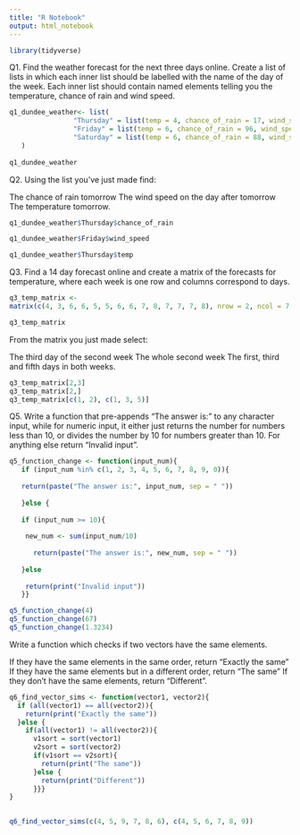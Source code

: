 ```yaml
---
title: "R Notebook"
output: html_notebook
---
```


```r
library(tidyverse)
```


Q1. Find the weather forecast for the next three days online. Create a list of lists in which each inner list should be labelled with the name of the day of the week. Each inner list should contain named elements telling you the temperature, chance of rain and wind speed.

```r

q1_dundee_weather<- list(  
                "Thursday" = list(temp = 4, chance_of_rain = 17, wind_speed = 14),
                "Friday" = list(temp = 6, chance_of_rain = 96, wind_speed = 18),
                "Saturday" = list(temp = 6, chance_of_rain = 88, wind_speed = 10)
   )
              
q1_dundee_weather                  

```

Q2. Using the list you’ve just made find:

The chance of rain tomorrow
The wind speed on the day after tomorrow
The temperature tomorrow.

```r
q1_dundee_weather$Thursday$chance_of_rain

q1_dundee_weather$Friday$wind_speed

q1_dundee_weather$Thursday$temp
```

Q3. Find a 14 day forecast online and create a matrix of the forecasts for temperature, where each week is one row and columns correspond to days.

```r
q3_temp_matrix <-
matrix(c(4, 3, 6, 6, 5, 5, 6, 6, 7, 8, 7, 7, 7, 8), nrow = 2, ncol = 7, byrow = TRUE)

q3_temp_matrix
```

From the matrix you just made select:

The third day of the second week
The whole second week
The first, third and fifth days in both weeks.

```r
q3_temp_matrix[2,3]
q3_temp_matrix[2,]
q3_temp_matrix[c(1, 2), c(1, 3, 5)]
```

Q5. Write a function that pre-appends “The answer is:” to any character input, while for numeric input, it either just returns the number for numbers less than 10, or divides the number by 10 for numbers greater than 10. For anything else return “Invalid input”.

```r
q5_function_change <- function(input_num){
   if (input_num %in% c(1, 2, 3, 4, 5, 6, 7, 8, 9, 0)){
     
   return(paste("The answer is:", input_num, sep = " "))
    
   }else {
     
   if (input_num >= 10){
     
    new_num <- sum(input_num/10)
    
      return(paste("The answer is:", new_num, sep = " "))
      
   }else 
     
    return(print("Invalid input"))
   }}

```

```r
q5_function_change(4)
q5_function_change(67)
q5_function_change(1.3234)
```

Write a function which checks if two vectors have the same elements.

If they have the same elements in the same order, return “Exactly the same”
If they have the same elements but in a different order, return “The same”
If they don’t have the same elements, return “Different”.

```r
q6_find_vector_sims <- function(vector1, vector2){
  if (all(vector1) == all(vector2)){
    return(print("Exactly the same"))
  }else {
    if(all(vector1) != all(vector2)){
      v1sort = sort(vector1) 
      v2sort = sort(vector2)
      if(v1sort == v2sort){
        return(print("The same"))
      }else {
        return(print("Different"))
      }}}
}
                                


```

```r
q6_find_vector_sims(c(4, 5, 9, 7, 8, 6), c(4, 5, 6, 7, 8, 9))
```


